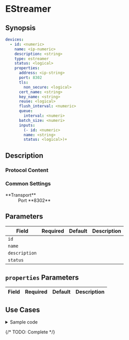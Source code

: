 # EStreamer

## Synopsis

```yaml
devices:
  - id: <numeric>
    name: <ip-numeric>
    description: <string>
    type: estreamer
    status: <logical>
    properties:
      address: <ip-string>
      port: 8302
      tls:
        non_secure: <logical>
      cert_name: <string>
      key_name: <string>
      reuse: <logical>
      flush_interval: <numeric>
      queue:
        interval: <numeri>
      batch_size: <numeri>
      inputs:
        (- id: <numeric>
        name: <string>
        status: <logical>)+
```

## Description

### Protocol Content

### Common Settings

<dl>
  <dt>**Transport**</dt>
  <dd>Port **8302**</dd>
</dl>

## Parameters

|Field|Required|Default|Description|
|---|---|---|---|
|`id`||||
|`name`||||
|`description`||||
|`status`||||

## `properties` Parameters

|Field|Required|Default|Description|
|---|---|---|---|

## Use Cases

<details>
<summary>Sample code</summary>
```yaml
```
</details>

{/* TODO: Complete */}